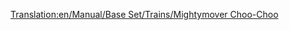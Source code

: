 [[Translation:en/Manual/Base Set/Trains/Mightymover Choo-Choo]]
{{ru/Поезда|Image=[[File:en/Mightymoverchoochoo.png]]
|Name=Mightymover Choo-Choo
|Cost=£ 22265 (1113250 р.)
|Speed=112 км/ч (70 миль/ч)
|Weight=140 т
|Power=1000 л.с. (746 кВт)
|Annual=£ 2378 (118900 р.)
|Designed=1967
|Lifespan=20 
|Capacity=нет
|Description=Лучший и последний из паравозов в игрушечном климате.
|Real-life=Вымышленный
}}